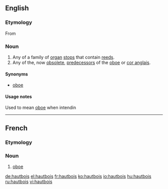 ==English==

===Etymology===
From {{etyl|fr|en}} {{term|hautbois|lang=fr}}

===Noun===
{{en-noun|hautbois}}

# Any of a family of [[organ]] [[stop]]s that contain [[reed]]s.
# Any of the, now [[obsolete]], [[predecessor]]s of the [[oboe]] or [[cor anglais]].

====Synonyms====
* {{sense|organ stop}} [[oboe]]

====Usage notes====
Used to mean [[oboe]] when intendin

----

==French==

===Etymology===
{{compound|haut|bois|lang=fr|t1=high (pitched)|t2=wood(wind)}}

===Noun===
{{fr-noun|m||}}

# [[oboe]]

[[de:hautbois]]
[[el:hautbois]]
[[fr:hautbois]]
[[ko:hautbois]]
[[io:hautbois]]
[[hu:hautbois]]
[[ru:hautbois]]
[[vi:hautbois]]